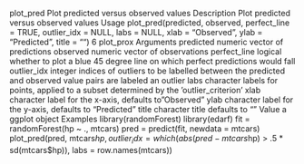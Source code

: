 plot_pred Plot predicted versus observed values
Description
Plot predicted versus observed values
Usage
plot_pred(predicted, observed, perfect_line = TRUE, outlier_idx = NULL,
labs = NULL, xlab = "Observed", ylab = "Predicted", title = "")
6 plot_prox
Arguments
predicted numeric vector of predictions
observed numeric vector of observations
perfect_line logical whether to plot a blue 45 degree line on which perfect predictions would
fall
outlier_idx integer indices of outliers to be labelled between the predicted and observed
value pairs are labeled an outlier
labs character labels for points, applied to a subset determined by the ’outlier_criterion’
xlab character label for the x-axis, defaults to "Observed"
ylab character label for the y-axis, defaults to "Predicted"
title character title defaults to ""
Value
a ggplot object
Examples
library(randomForest)
library(edarf)
fit = randomForest(hp ~ ., mtcars)
pred = predict(fit, newdata = mtcars)
plot_pred(pred, mtcars$hp,
outlier_idx = which(abs(pred - mtcars$hp) > .5 * sd(mtcars$hp)),
labs = row.names(mtcars))
